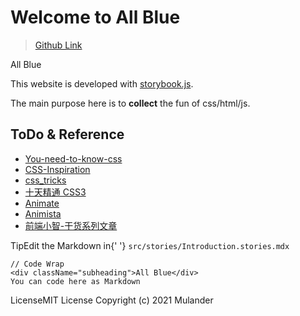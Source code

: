 
<Meta title="Introduction" />

<style>{`
  .subheading {
    --mediumdark: '#999999';
    font-weight: 900;
    font-size: 13px;
    color: #999;
    letter-spacing: 6px;
    line-height: 24px;
    text-transform: uppercase;
    margin-bottom: 12px;
    margin-top: 40px;
  }
  .tip {
    display: inline-block;
    border-radius: 1em;
    font-size: 11px;
    line-height: 12px;
    font-weight: 700;
    background: #E7FDD8;
    color: #66BF3C;
    padding: 4px 12px;
    margin-right: 10px;
    vertical-align: top;
  }

  .tip-wrapper {
    font-size: 13px;
    line-height: 20px;
    margin-top: 40px;
    margin-bottom: 40px;
  }

  .tip-wrapper code {
    font-size: 12px;
    display: inline-block;
  }


`}</style>

# Welcome to All Blue
> [Github Link](https://github.com/Mulander-J/all-blue)

<div className="subheading">All Blue</div>

This website is developed with [storybook.js](https://storybook.js.org/).

The main purpose here is to **collect** the fun of css/html/js.

## ToDo & Reference
- [You-need-to-know-css](https://lhammer.cn/You-need-to-know-css/#/zh-cn/)
- [CSS-Inspiration](https://chokcoco.github.io/CSS-Inspiration/#/)
- [css_tricks](https://qishaoxuan.github.io/js_tricks/)
- [十天精通 CSS3](https://www.imooc.com/learn/33)
- [Animate](https://animate.style/)
- [Animista](https://animista.net/)
- [前端小智-干货系列文章](https://github.com/qq449245884/xiaozhi)

<div className="tip-wrapper">
  <span className="tip">Tip</span>Edit the Markdown in{' '}
  <code>src/stories/Introduction.stories.mdx</code>
</div>

    // Code Wrap
    <div className="subheading">All Blue</div>
    You can code here as Markdown

<div className="tip-wrapper">
  <span className="tip">License</span>MIT License Copyright (c) 2021 Mulander
</div>
